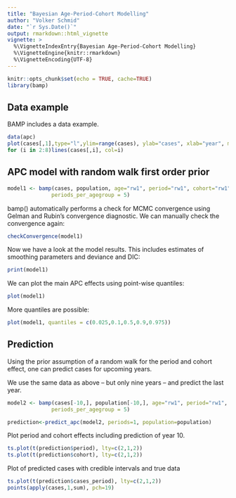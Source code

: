 ```yaml
---
title: "Bayesian Age-Period-Cohort Modelling"
author: "Volker Schmid"
date: "`r Sys.Date()`"
output: rmarkdown::html_vignette
vignette: >
  %\VignetteIndexEntry{Bayesian Age-Period-Cohort Modelling}
  %\VignetteEngine{knitr::rmarkdown}
  %\VignetteEncoding{UTF-8}
---
```


```r
knitr::opts_chunk$set(echo = TRUE, cache=TRUE)
library(bamp)
```

## Data example

BAMP includes a data example.

```r
data(apc)
plot(cases[,1],type="l",ylim=range(cases), ylab="cases", xlab="year", main="cases per age group")
for (i in 2:8)lines(cases[,i], col=i)
```

## APC model with random walk first order prior
```r
model1 <- bamp(cases, population, age="rw1", period="rw1", cohort="rw1",
              periods_per_agegroup = 5)
```

bamp() automatically performs a check for MCMC convergence using Gelman and Rubin's convergence diagnostic. We can manually check the convergence again:

```r
checkConvergence(model1)
```

Now we have a look at the model results. This includes estimates of smoothing parameters and deviance and DIC:
```r
print(model1)
```

We can plot the main APC effects using point-wise quantiles: 
```r
plot(model1)
```

More quantiles are possible:
```r
plot(model1, quantiles = c(0.025,0.1,0.5,0.9,0.975))
```
## Prediction

Using the prior assumption of a random walk for the period and cohort effect, one can predict cases for upcoming years. 

We use the same data as above -- but only nine years -- and predict the last year.

```r
model2 <- bamp(cases[-10,], population[-10,], age="rw1", period="rw1", cohort="rw1",
              periods_per_agegroup = 5)
```
```r
prediction<-predict_apc(model2, periods=1, population=population)
```

Plot period and cohort effects including prediction of year 10.
```r
ts.plot(t(prediction$period), lty=c(2,1,2))
ts.plot(t(prediction$cohort), lty=c(2,1,2))
```

Plot of predicted cases with credible intervals and true data
```r
ts.plot(t(prediction$cases_period), lty=c(2,1,2))
points(apply(cases,1,sum), pch=19)
```


